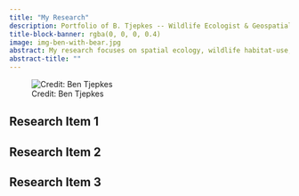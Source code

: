 ```yaml
---
title: "My Research"
description: Portfolio of B. Tjepkes -- Wildlife Ecologist & Geospatial Practitioner
title-block-banner: rgba(0, 0, 0, 0.4)
image: img-ben-with-bear.jpg
abstract: My research focuses on spatial ecology, wildlife habitat-use, and using geospatial tools for conservation.
abstract-title: ""
---
```


![Credit: Ben Tjepkes](img-ben-work.png)

## Research Item 1

## Research Item 2

## Research Item 3